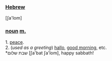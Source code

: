 ===[[Hebrew]]===

[∫a'lom]

===[[noun]] [[masculine|m.]]===

1. [[peace]].<br>
2. (<i>used as a greeting</i>) [[hallo]], [[good morning]], etc.<br>
*שבת שלום [∫a'bat ∫a'lom], happy sabbath!